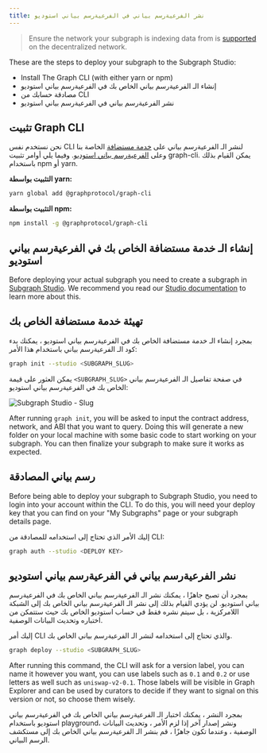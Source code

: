 ```yaml
---
title: نشر الفرعيةرسم بياني في الفرعيةرسم بياني استوديو
---
```


> Ensure the network your subgraph is indexing data from is [supported](/developing/supported-chains) on the decentralized network.

These are the steps to deploy your subgraph to the Subgraph Studio:

- Install The Graph CLI (with either yarn or npm)
- إنشاء الـ الفرعيةرسم بياني الخاص بك في الفرعيةرسم بياني استوديو
- مصادقة حسابك من CLI
- نشر الفرعيةرسم بياني في الفرعيةرسم بياني استوديو

## تثبيت Graph CLI

نحن نستخدم نفس CLI لنشر الـ الفرعيةرسم بياني على [خدمة مستضافة](https://thegraph.com/hosted-service/) الخاصة بنا وعلى [ الفرعيةرسم بياني استوديو](https://thegraph.com/studio/). وفيما يلي أوامر تثبيت graph-cli. يمكن القيام بذلك باستخدام npm أو yarn.

**التثبيت بواسطة yarn:**

```bash
yarn global add @graphprotocol/graph-cli
```

**التثبيت بواسطة npm:**

```bash
npm install -g @graphprotocol/graph-cli
```

## إنشاء الـ خدمة مستضافة الخاص بك في الفرعيةرسم بياني استوديو

Before deploying your actual subgraph you need to create a subgraph in [Subgraph Studio](https://thegraph.com/studio/). We recommend you read our [Studio documentation](/deploying/subgraph-studio) to learn more about this.

## تهيئة خدمة مستضافة الخاص بك

بمجرد إنشاء الـ خدمة مستضافة الخاص بك في الفرعيةرسم بياني استوديو ، يمكنك بدء كود الـ الفرعيةرسم بياني باستخدام هذا الأمر:

```bash
graph init --studio <SUBGRAPH_SLUG>
```

يمكن العثور على قيمة `<SUBGRAPH_SLUG>` في صفحة تفاصيل الـ الفرعيةرسم بياني الخاص بك في الفرعيةرسم بياني استوديو:

![Subgraph Studio - Slug](/img/doc-subgraph-slug.png)

After running `graph init`, you will be asked to input the contract address, network, and ABI that you want to query. Doing this will generate a new folder on your local machine with some basic code to start working on your subgraph. You can then finalize your subgraph to make sure it works as expected.

## رسم بياني المصادقة

Before being able to deploy your subgraph to Subgraph Studio, you need to login into your account within the CLI. To do this, you will need your deploy key that you can find on your "My Subgraphs" page or your subgraph details page.

إليك الأمر الذي تحتاج إلى استخدامه للمصادقة من CLI:

```bash
graph auth --studio <DEPLOY KEY>
```

## نشر الفرعيةرسم بياني في الفرعيةرسم بياني استوديو

بمجرد أن تصبح جاهزًا ، يمكنك نشر الـ الفرعيةرسم بياني الخاص بك في الفرعيةرسم بياني استوديو. لن يؤدي القيام بذلك إلى نشر الـ الفرعيةرسم بياني الخاص بك إلى الشبكة اللامركزية ، بل سيتم نشره فقط في حساب استوديو الخاص بك حيث ستتمكن من اختباره وتحديث البيانات الوصفية.

إليك أمر CLI والذي تحتاج إلى استخدامه لنشر الـ الفرعيةرسم بياني الخاص بك.

```bash
graph deploy --studio <SUBGRAPH_SLUG>
```

After running this command, the CLI will ask for a version label, you can name it however you want, you can use labels such as `0.1` and `0.2` or use letters as well such as `uniswap-v2-0.1`. Those labels will be visible in Graph Explorer and can be used by curators to decide if they want to signal on this version or not, so choose them wisely.

بمجرد النشر ، يمكنك اختبار الـ الفرعيةرسم بياني الخاص بك في الفرعيةرسم بياني استوديو باستخدام playground، ونشر إصدار آخر إذا لزم الأمر ، وتحديث البيانات الوصفية ، وعندما تكون جاهزًا ، قم بنشر الـ الفرعيةرسم بياني الخاص بك إلى مستكشف الرسم البياني.

